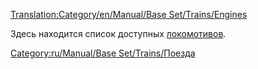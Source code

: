 [[Translation:Category/en/Manual/Base Set/Trains/Engines]]

Здесь находится список доступных [[ru/Manual/Поезда|локомотивов]].

[[Category:ru/Manual/Base Set/Trains/Поезда]]